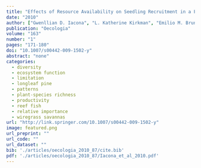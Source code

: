 ```yaml
---
title: "Effects of Resource Availability on Seedling Recruitment in a Fire-Maintained Savanna"
date: "2010"
author: ["Gwenllian D. Iacona", "L. Katherine Kirkman", "Emilio M. Bruna"]
publication: "Oecologia"
volume: "163"
number: "1"
pages: "171-180"
doi: "10.1007/s00442-009-1502-y"
abstract: "none"
categories: 
  - diversity
  - ecosystem function
  - limitation
  - longleaf pine
  - patterns
  - plant-species richness
  - productivity
  - reef fish
  - relative importance
  - wiregrass savannas
url: "http://link.springer.com/10.1007/s00442-009-1502-y"
image: featured.png
url_preprint: ""
url_code: ""
url_dataset: ""
bib: './articles/oecologia_2010_87/cite.bib'
pdf: './articles/oecologia_2010_87/Iacona_et_al_2010.pdf'
---
```

